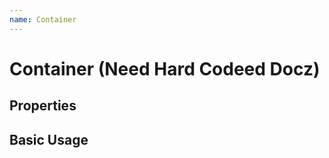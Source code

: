 ```yaml
---
name: Container
---
```


<!-- // import {Playground, PropsTable} from 'docz' -->
<!-- // import Container from './' -->

# Container (Need Hard Codeed Docz)

## Properties

<!-- {/* <PropsTable of={Container} /> */} -->

## Basic Usage

<!-- {/* <Playground>
  <Container>
    <h1> Hello Fixed Container </h1>
  </Container>

</Playground> */} -->
